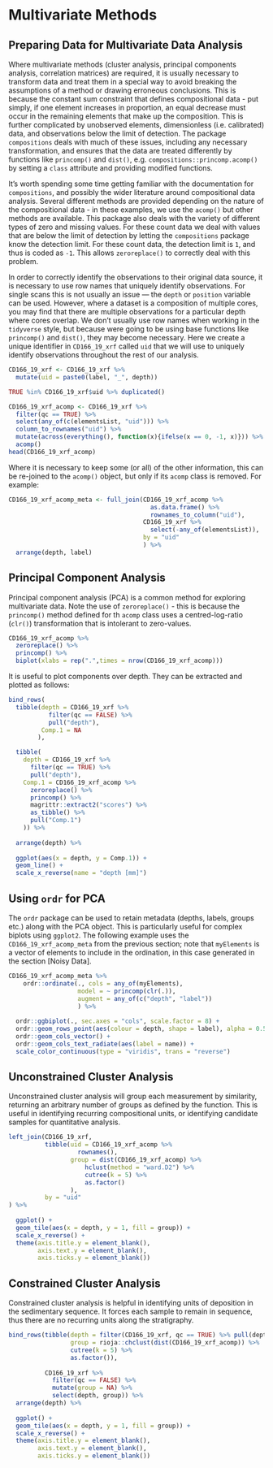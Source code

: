 # Multivariate Methods

## Preparing Data for Multivariate Data Analysis
Where multivariate methods (cluster analysis, principal components analysis, correlation matrices) are required, it is usually necessary to transform data and treat them in a special way to avoid breaking the assumptions of a method or drawing erroneous conclusions. This is because the constant sum constraint that defines compositional data - put simply, if one element increases in proportion, an equal decrease must occur in the remaining elements that make up the composition. This is further complicated by unobserved elements, dimensionless (i.e. calibrated) data, and observations below the limit of detection. The package `compositions` deals with much of these issues, including any necessary transformation, and ensures that the data are treated differently by functions like `princomp()` and `dist()`, e.g. `compositions::princomp.acomp()` by setting a `class` attribute and providing modified functions. 

It's worth spending some time getting familiar with the documentation for `compositions`, and possibly the wider literature around compositional data analysis. Several different methods are provided depending on the nature of the compositional data - in these examples, we use the `acomp()` but other methods are available. This package also deals with the variety of different types of zero and missing values. For these count data we deal with values that are below the limit of detection by letting the `compositions` package know the detection limit. For these count data, the detection limit is `1`, and thus is coded as `-1`. This allows `zeroreplace()` to correctly deal with this problem. 

In order to correctly identify the observations to their original data source, it is necessary to use row names that uniquely identify observations. For single scans this is not usually an issue --- the `depth` or `position` variable can be used. However, where a dataset is a composition of multiple cores, you may find that there are multiple observations for a particular depth where cores overlap. We don't usually use row names when working in the `tidyverse` style, but because were going to be using base functions like `princomp()` and `dist()`, they may become necessary. Here we create a unique identifier in `CD166_19_xrf` called `uid` that we will use to uniquely identify observations throughout the rest of our analysis. 

```r
CD166_19_xrf <- CD166_19_xrf %>%
  mutate(uid = paste0(label, "_", depth))

TRUE %in% CD166_19_xrf$uid %>% duplicated()
```

```r
CD166_19_xrf_acomp <- CD166_19_xrf %>%
  filter(qc == TRUE) %>%
  select(any_of(c(elementsList, "uid"))) %>%
  column_to_rownames("uid") %>%
  mutate(across(everything(), function(x){ifelse(x == 0, -1, x)})) %>%
  acomp()
head(CD166_19_xrf_acomp)
```
Where it is necessary to keep some (or all) of the other information, this can be re-joined to the `acomp()` object, but only if its `acomp` class is removed. For example:

```r
CD166_19_xrf_acomp_meta <- full_join(CD166_19_xrf_acomp %>% 
                                       as.data.frame() %>%
                                       rownames_to_column("uid"),
                                     CD166_19_xrf %>%
                                       select(-any_of(elementsList)),
                                     by = "uid"
                                     ) %>%
  arrange(depth, label) 
```

## Principal Component Analysis

Principal component analysis (PCA) is a common method for exploring multivariate data. Note the use of `zeroreplace()` - this is because the `princomp()` method defined for th `acomp` class uses a centred-log-ratio (`clr()`) transformation that is intolerant to zero-values. 

```r
CD166_19_xrf_acomp %>%
  zeroreplace() %>%
  princomp() %>%
  biplot(xlabs = rep(".",times = nrow(CD166_19_xrf_acomp)))
```

It is useful to plot components over depth. They can be extracted and plotted as follows:

```r
bind_rows(
  tibble(depth = CD166_19_xrf %>%
           filter(qc == FALSE) %>%
           pull("depth"),
         Comp.1 = NA
        ),

  tibble(
    depth = CD166_19_xrf %>%
      filter(qc == TRUE) %>%
      pull("depth"),
    Comp.1 = CD166_19_xrf_acomp %>%
      zeroreplace() %>%
      princomp() %>%
      magrittr::extract2("scores") %>%
      as_tibble() %>%
      pull("Comp.1")
    )) %>%
  
  arrange(depth) %>%
  
  ggplot(aes(x = depth, y = Comp.1)) +
  geom_line() + 
  scale_x_reverse(name = "depth [mm]")
```

## Using `ordr` for PCA

The `ordr` package can be used to retain metadata (depths, labels, groups etc.) along with the PCA object. This is particularly useful for complex biplots using `ggplot2`. The following example uses the `CD166_19_xrf_acomp_meta` from the previous section; note that `myElements` is a vector of elements to include in the ordination, in this case generated in the section [Noisy Data]. 

```r
CD166_19_xrf_acomp_meta %>%
    ordr::ordinate(., cols = any_of(myElements),
                   model = ~ princomp(clr(.)),
                   augment = any_of(c("depth", "label"))
                   ) %>%
  
  ordr::ggbiplot(., sec.axes = "cols", scale.factor = 8) +
  ordr::geom_rows_point(aes(colour = depth, shape = label), alpha = 0.5) +
  ordr::geom_cols_vector() +
  ordr::geom_cols_text_radiate(aes(label = name)) +
  scale_color_continuous(type = "viridis", trans = "reverse")
```

## Unconstrained Cluster Analysis
Unconstrained cluster analysis will group each measurement by similarity, returning an arbitrary number of groups as defined by the function. This is useful in identifying recurring compositional units, or identifying candidate samples for quantitative analysis. 

```r
left_join(CD166_19_xrf, 
          tibble(uid = CD166_19_xrf_acomp %>%
                   rownames(),
                 group = dist(CD166_19_xrf_acomp) %>%
                     hclust(method = "ward.D2") %>%
                     cutree(k = 5) %>%
                     as.factor()
                 ),
          by = "uid"
) %>%
  
  ggplot() + 
  geom_tile(aes(x = depth, y = 1, fill = group)) +
  scale_x_reverse() +
  theme(axis.title.y = element_blank(),
        axis.text.y = element_blank(),
        axis.ticks.y = element_blank())
```

## Constrained Cluster Analysis

Constrained cluster analysis is helpful in identifying units of deposition in the sedimentary sequence. It forces each sample to remain in sequence, thus there are no recurring units along the stratigraphy. 

```r
bind_rows(tibble(depth = filter(CD166_19_xrf, qc == TRUE) %>% pull(depth),
                 group = rioja::chclust(dist(CD166_19_xrf_acomp)) %>%
                 cutree(k = 5) %>%
                 as.factor()), 
          
          CD166_19_xrf %>%
            filter(qc == FALSE) %>%
            mutate(group = NA) %>%
            select(depth, group)) %>%
  arrange(depth) %>%
  
  ggplot() + 
  geom_tile(aes(x = depth, y = 1, fill = group)) +
  scale_x_reverse() +
  theme(axis.title.y = element_blank(),
        axis.text.y = element_blank(),
        axis.ticks.y = element_blank())
```
